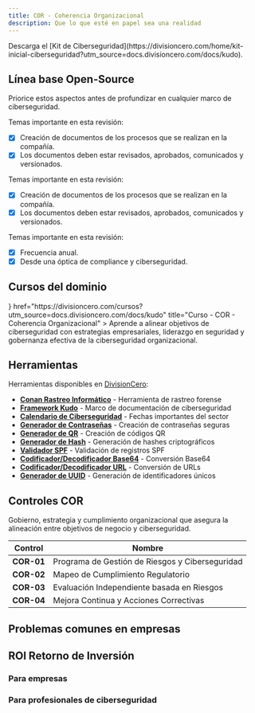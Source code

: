 ```yaml
---
title: COR - Coherencia Organizacional
description: Que lo que esté en papel sea una realidad
---
```



<Callout title="Quieres aprender más?">
  Descarga el [Kit de Ciberseguridad](https://divisioncero.com/home/kit-inicial-ciberseguridad?utm_source=docs.divisioncero.com/docs/kudo).
</Callout>


## Línea base Open-Source

Priorice estos aspectos antes de profundizar en cualquier marco de ciberseguridad.

<Accordions type="single">
  <Accordion title="1. Proceso de recopilación de evidencias para controles de ciberseguridad.">
  
  Temas importante en esta revisión:

  - [X] Creación de documentos de los procesos que se realizan en la compañía.
  - [X] Los documentos deben estar revisados, aprobados, comunicados y versionados.
  
  </Accordion>
</Accordions>

<Accordions type="single">
  <Accordion title="2. Revisión de documentación anual.">
  
  Temas importante en esta revisión:

  - [X] Creación de documentos de los procesos que se realizan en la compañía.
  - [X] Los documentos deben estar revisados, aprobados, comunicados y versionados.
  
  </Accordion>
</Accordions>

<Accordions type="single">
  <Accordion title="3. Auditorías internas y externas.">
  
  Temas importante en esta revisión:

  - [X] Frecuencia anual.
  - [X] Desde una óptica de compliance y ciberseguridad.
  
  </Accordion>
</Accordions>

## Cursos del dominio

<Cards>
  <Card
    icon={<GraduationCap />}
    href="https://divisioncero.com/cursos?utm_source=docs.divisioncero.com/docs/kudo"
    title="Curso - COR - Coherencia Organizacional"
  >
    Aprende a alinear objetivos de ciberseguridad con estrategias empresariales, liderazgo en seguridad y gobernanza efectiva de la ciberseguridad organizacional.
  </Card>
</Cards>


## Herramientas

Herramientas disponibles en [DivisionCero](https://divisioncero.com/herramientas?utm_source=docs.divisioncero.com/docs/kudo):

- **[Conan Rastreo Informático](https://divisioncero.com/home/conan)** - Herramienta de rastreo forense
- **[Framework Kudo](https://docs.divisioncero.com)** - Marco de documentación de ciberseguridad
- **[Calendario de Ciberseguridad](https://divisioncero.com/herramientas/calendario-ciberseguridad)** - Fechas importantes del sector
- **[Generador de Contraseñas](https://divisioncero.com/herramientas/generador-contrasenas)** - Creación de contraseñas seguras
- **[Generador de QR](https://divisioncero.com/herramientas/generador-qr)** - Creación de códigos QR
- **[Generador de Hash](https://divisioncero.com/herramientas/generador-hash)** - Generación de hashes criptográficos
- **[Validador SPF](https://divisioncero.com/herramientas/validador-spf)** - Validación de registros SPF
- **[Codificador/Decodificador Base64](https://divisioncero.com/herramientas/codificador-base64)** - Conversión Base64
- **[Codificador/Decodificador URL](https://divisioncero.com/herramientas/codificador-url)** - Conversión de URLs
- **[Generador de UUID](https://divisioncero.com/herramientas/generador-uuid)** - Generación de identificadores únicos


## Controles COR

Gobierno, estrategia y cumplimiento organizacional que asegura la alineación entre objetivos de negocio y ciberseguridad.

<Accordions>
<Accordion title="4 Controles COR">

| Control | Nombre |
|---------|--------|
| **COR-01** | Programa de Gestión de Riesgos y Ciberseguridad |
| **COR-02** | Mapeo de Cumplimiento Regulatorio |
| **COR-03** | Evaluación Independiente basada en Riesgos |
| **COR-04** | Mejora Continua y Acciones Correctivas |

</Accordion>
</Accordions>

## Problemas comunes en empresas

<Callout title="No hay documentación de procesos y se crean o revisan solo en auditorías" type="warning"></Callout>
<Callout title="Los documentos no reflejan la realidad de la estrategia ni de la operación de la compañía. Algunos escenarios: Se implementó una certificación por necesidades apresuradas del negocio, para venta o marketing, entre otros.." type="warning"></Callout>
<Callout title="Se tiene la percepción que los procesos son lentos, pero no tienen en cuenta el tamaño de la compañía o la estrategia de crecimiento." type="warning"></Callout>


## ROI Retorno de Inversión

### Para empresas

<Callout title="Optimización del tiempo en creación y ruta para tener cobertura en procesos. Mejora Business as Usual BaU."></Callout>
<Callout title="Enfoque en actividades reales de ciberseguridad."></Callout>
<Callout title="Anticipación a controles de diferentes framework de ciberseguridad."></Callout>

### Para profesionales de ciberseguridad

<Callout title="Conocimiento y herramientas para identificar riesgos de ciberseguridad en las compañías." type="success"></Callout>
<Callout title="Metodología de referencia para mejora continua de la ciberseguridad empresarial." type="success"></Callout>
<Callout title="Aumento de habilidades detalladas de ciberseguridad." type="success"></Callout>
